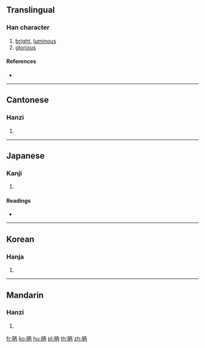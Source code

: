 ==Translingual==

===Han character===
{{Han char|rn=72|rad=日|as=05|sn=9|four=|canj=AMOB,XAMOB|ids=⿰日丙}}

# [[bright]], [[luminous]]
# [[glorious]]

====References====
* {{Han ref|kx=0492.200|dkj=13835|dj=0855.200|hdz=21499.030|uh=661E|ud=26142}}

----

==Cantonese==

===Hanzi===
{{yue-hanzi|jyut=[[bing2]], [[fong2]]|y=bing2, fong2}}

# {{defn|lang=yue|sort=日05}}

----

==Japanese==

===Kanji===
{{ja-kanji|grade=|rs=日05}}

# {{defn|lang=ja|sort=日05}}

====Readings====
* {{ja-readings|on=[[へい]] (hei), [[ひょう]] (hyō), [[ほう]] (hō)|kun=[[あきらか]] (akiraka)}}

----

==Korean==

===Hanja===
{{ko-hanja|hangeul=병|eumhun=|rv=byeong|mr=pyŏng|y=pyeng}}

# {{defn|lang=ko|sort=日05}}

----

==Mandarin==

===Hanzi===
{{cmn-hanzi|pin=[[bǐng]] ([[bing3]]), [[pèi]] ([[pei4]])|wg=ping<sup>3</sup>, p'ei<sup>4</sup>}}

# {{defn|lang=cmn|sort=日05}}

[[fr:昞]]
[[ko:昞]]
[[hu:昞]]
[[pl:昞]]
[[th:昞]]
[[zh:昞]]